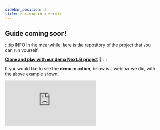 ```yaml
---
sidebar_position: 3
title: FusionAuth x Permit
---
```


## Guide coming soon!

:::tip INFO
In the meanwhile, here is the repository of the project that you can run yourself.

**[Clone and play with our demo NextJS project](https://github.com/filipermit/permit-x-fusionauth)** 🚀
:::

If you would like to see the **demo in action**, below is a webinar we did, with the above example shown.

<div className="video-container">
	<iframe
		src="https://www.youtube.com/embed/DM7XOomsj04"
		title="YouTube video player"
		frameBorder="0"
		allow="accelerometer; autoplay; clipboard-write; encrypted-media; gyroscope; picture-in-picture"
		allowFullScreen
	></iframe>
</div>
